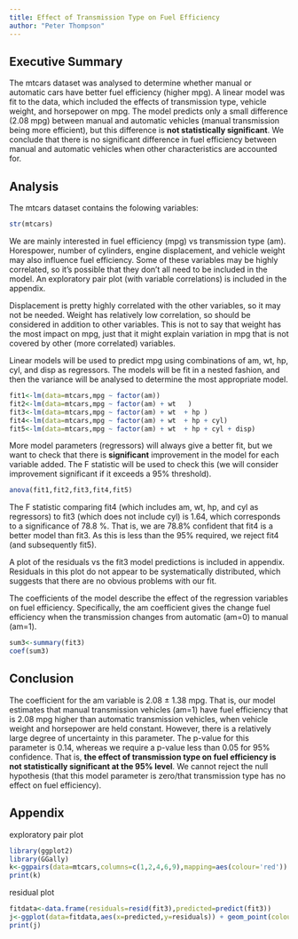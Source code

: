 ```yaml
--- 
title: Effect of Transmission Type on Fuel Efficiency
author: "Peter Thompson"
---
```

<!-- # Dependance of Fuel Efficiency on Transmission Type  -->

<!-- Instructions

You work for Motor Trend, a magazine about the automobile industry. Looking at a data set of a collection of cars, they are interested in exploring the relationship between a set of variables and miles per gallon (MPG) (outcome). They are particularly interested in the following two questions:

“Is an automatic or manual transmission better for MPG”
"Quantify the MPG difference between automatic and manual transmissions"
Review criterialess
Peer Grading

The criteria that your classmates will use to evaluate and grade your work are shown below.
Each criteria is binary: (1 point = criteria met acceptably; 0 points = criteria not met acceptably)
Criteria

Did the student interpret the coefficients correctly?
Did the student do some exploratory data analyses?
Did the student fit multiple models and detail their strategy for model selection?
Did the student answer the questions of interest or detail why the question(s) is (are) not answerable?
Did the student do a residual plot and some diagnostics?
Did the student quantify the uncertainty in their conclusions and/or perform an inference correctly?
Was the report brief (about 2 pages long) for the main body of the report and no longer than 5 with supporting appendix of figures?
Did the report include an executive summary?
Was the report done in Rmd (knitr)? -->


## Executive Summary
The mtcars dataset was analysed to determine whether manual or automatic cars have better fuel efficiency (higher mpg). A linear model was fit to the data, which included the effects of transmission type, vehicle weight, and horsepower on mpg. The model predicts only a small difference (2.08 mpg) between manual and automatic vehicles (manual transmission being more efficient), but this difference is **not statistically significant**. We conclude that there is no significant difference in fuel efficiency between manual and automatic vehicles when other characteristics are accounted for.  

## Analysis
The mtcars dataset contains the folowing variables:

```r
str(mtcars)

```

We are mainly interested in fuel efficiency (mpg) vs transmission type (am). Horespower, number of cylinders, engine displacement, and vehicle weight may also influence fuel efficiency. Some of these variables may be highly correlated, so it's possible that they don't all need to be included in the model. An exploratory pair plot (with variable correlations) is included in the appendix.



<!-- ```{r}
cor(mtcars$wt,mtcars$hp)
cor(mtcars$wt,mtcars$disp)
cor(mtcars$wt,mtcars$cyl)
cor(mtcars$cyl,mtcars$hp)
cor(mtcars$cyl,mtcars$disp)
cor(mtcars$hp,mtcars$disp)
``` -->

Displacement is pretty highly correlated with the other variables, so it may not be needed. Weight has relatively low correlation, so should be considered in addition to other variables. This is not to say that weight has the most impact on mpg, just that it might explain variation in mpg that is not covered by other (more correlated) variables.

<!-- Did the student fit multiple models and detail their strategy for model selection? -->
Linear models will be used to predict mpg using combinations of am, wt, hp, cyl, and disp as regressors. The models will be fit in a nested fashion, and then the variance will be analysed to determine the most appropriate model.

```r
fit1<-lm(data=mtcars,mpg ~ factor(am))
fit2<-lm(data=mtcars,mpg ~ factor(am) + wt   )
fit3<-lm(data=mtcars,mpg ~ factor(am) + wt  + hp )
fit4<-lm(data=mtcars,mpg ~ factor(am) + wt  + hp + cyl)
fit5<-lm(data=mtcars,mpg ~ factor(am) + wt  + hp + cyl + disp)
```

More model parameters (regressors) will always give a better fit, but we want to check that there is **significant** improvement in the model for each variable added. The F statistic will be used to check this (we will consider improvement significant if it exceeds a 95% threshold).

```r
anova(fit1,fit2,fit3,fit4,fit5)
```
The F statistic comparing fit4 (which includes am, wt, hp, and cyl as regressors) to fit3 (which does not include cyl) is 1.64, which corresponds to a significance of 78.8 %. That is, we are 78.8% confident that fit4 is a better model than fit3. As this is less than the 95% required, we reject fit4 (and subsequently fit5).

A plot of the residuals vs the fit3 model predictions is included in appendix. Residuals in this plot do not appear to be systematically distributed, which suggests that there are no obvious problems with our fit. 

The coefficients of the model describe the effect of the regression variables on fuel efficiency. Specifically, the am coefficient gives the change fuel efficiency when the transmission changes from automatic (am=0) to manual (am=1).

```r
sum3<-summary(fit3)
coef(sum3)
```

## Conclusion
The coefficient for the am variable is 2.08 $\pm$ 1.38 mpg. That is, our model estimates that manual transmission vehicles (am=1) have fuel efficiency that is 2.08 mpg higher than automatic transmission vehicles, when vehicle weight and horsepower are held constant. However, there is a relatively large degree of uncertainty in this parameter. The p-value for this parameter is 0.14, whereas we require a p-value less than 0.05 for 95% confidence. That is,  **the effect of transmission type on fuel efficiency is not statistically significant at the 95% level**. We cannot reject the null hypothesis (that this model parameter is zero/that transmission type has no effect on fuel efficiency).


 
<!-- [, 1]  mpg   Miles/(US) gallon
[, 2]  cyl   Number of cylinders
[, 3]  disp  Displacement (cu.in.)
[, 4]  hp    Gross horsepower
[, 5]  drat  Rear axle ratio
[, 6]  wt    Weight (1000 lbs)
[, 7]  qsec  1/4 mile time
[, 8]  vs    V/S
[, 9]  am    Transmission (0 = automatic, 1 = manual)
[,10]  gear  Number of forward gears
[,11]  carb  Number of carburetors     -->

## Appendix
<!-- 3 pages, just figures -->
exploratory pair plot
```r
library(ggplot2)
library(GGally)
k<-ggpairs(data=mtcars,columns=c(1,2,4,6,9),mapping=aes(colour='red'))
print(k)
```

<!-- ```{r}
library(ggplot2)
h<-ggplot(data=mtcars,aes(y=mpg,x=wt,colour=factor(am),pch=factor(cyl) )) + geom_point(size=2) + labs(x='vehicle weight (1000 lbs)',y='fuel efficiency (mpg)',colour='transmission',pch='cylinders',title='fuel efficiency vs vehicle weight')
print(h)
``` -->

residual plot
```r
fitdata<-data.frame(residuals=resid(fit3),predicted=predict(fit3))
j<-ggplot(data=fitdata,aes(x=predicted,y=residuals)) + geom_point(colour='purple') + labs(title='model residuals vs predicted mpg value')
print(j)
```



